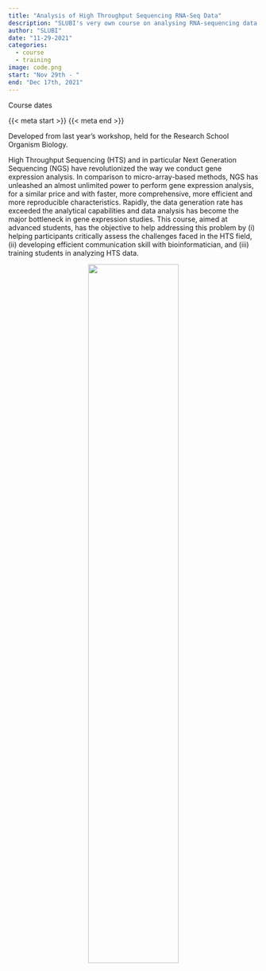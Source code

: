 ```yaml
---
title: "Analysis of High Throughput Sequencing RNA-Seq Data"
description: "SLUBI's very own course on analysing RNA-sequencing data."
author: "SLUBI"
date: "11-29-2021"
categories:
  - course
  - training
image: code.png
start: "Nov 29th - "
end: "Dec 17th, 2021" 
---
```


::: {.course-meta-block .quarto-title-meta}
:::: {.quarto-title-meta-heading}
Course dates
::::
:::: {.quarto-title-meta-contents}
{{< meta start >}} {{< meta end >}}
::::
:::

Developed from last year's workshop, held for the Research School Organism Biology. 

High Throughput Sequencing (HTS) and in particular Next Generation Sequencing (NGS) have revolutionized the way we conduct gene expression analysis. In comparison to micro-array-based methods, NGS has unleashed an almost unlimited power to perform gene expression analysis, for a similar price and with faster, more comprehensive, more efficient and more reproducible characteristics. Rapidly, the data generation rate has exceeded the analytical capabilities and data analysis has become the major bottleneck in gene expression studies. This course, aimed at advanced students, has the objective to help addressing this problem by (i) helping participants critically assess the challenges faced in the HTS field, (ii) developing efficient communication skill with bioinformatician, and (iii) training students in analyzing HTS data.

<center>
![](code.png){ .class width=60%}